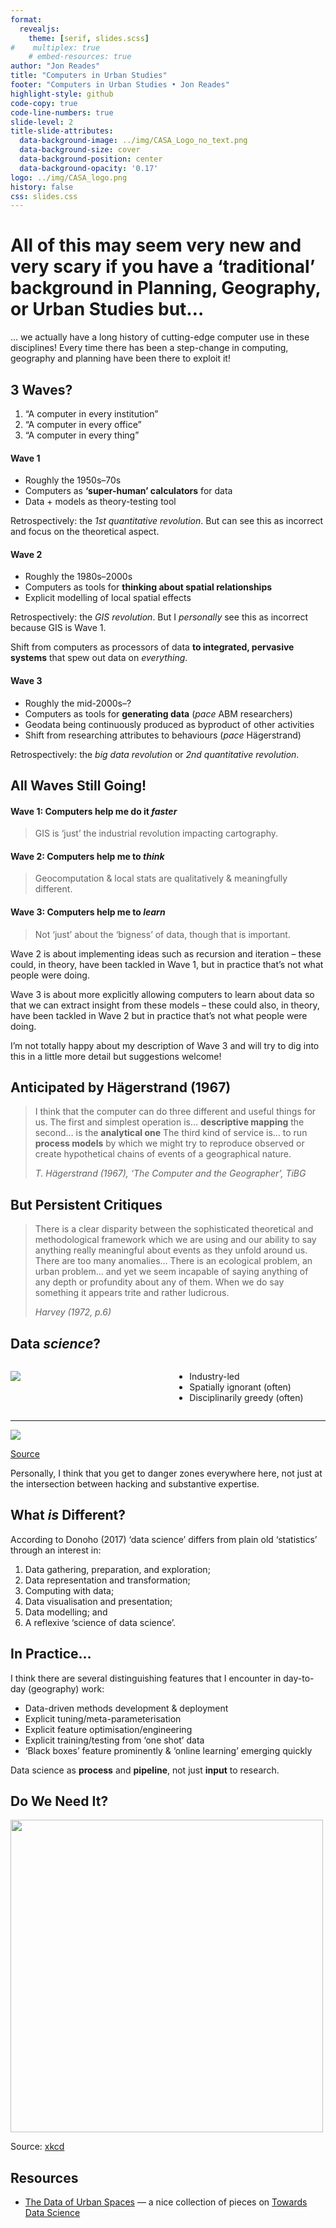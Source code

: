 ```yaml
---
format:
  revealjs:
    theme: [serif, slides.scss]
#    multiplex: true
    # embed-resources: true
author: "Jon Reades"
title: "Computers in Urban Studies"
footer: "Computers in Urban Studies • Jon Reades"
highlight-style: github
code-copy: true
code-line-numbers: true
slide-level: 2
title-slide-attributes:
  data-background-image: ../img/CASA_Logo_no_text.png
  data-background-size: cover
  data-background-position: center
  data-background-opacity: '0.17'
logo: ../img/CASA_logo.png
history: false
css: slides.css
---
```


# All of this may seem very new and very scary if you have a 'traditional' background in Planning, Geography, or Urban Studies but... 

::: {.notes}

... we actually have a long history of cutting-edge computer use in these disciplines! Every time there has been a step-change in computing, geography and planning have been there to exploit it!

:::

## 3 Waves?

::: {.incremental}

1. “A computer in every institution”
2. “A computer in every office”
3. “A computer in every thing”

:::

::: {.notes}

#### Wave 1

- Roughly the 1950s–70s
- Computers as **‘super-human’ calculators** for data
- Data + models as theory-testing tool

Retrospectively: the *1st quantitative revolution*. But can see this as incorrect and focus on the theoretical aspect.

#### Wave 2

- Roughly the 1980s–2000s
- Computers as tools for **thinking about spatial relationships**
- Explicit modelling of local spatial effects

Retrospectively: the *GIS revolution*. But I *personally* see this as incorrect because GIS is Wave 1.

Shift from computers as processors of data **to integrated, pervasive systems** that spew out data on *everything*.

#### Wave 3

- Roughly the mid-2000s–?
- Computers as tools for **generating data** (*pace* ABM researchers)
- Geodata being continuously produced as byproduct of other activities
- Shift from researching attributes to behaviours (*pace* Hägerstrand)

Retrospectively: the *big data revolution* or *2nd quantitative revolution*.

:::

## All Waves Still Going!


#### Wave 1: Computers help me do it *faster*

> GIS is ‘just’ the industrial revolution impacting cartography.

#### Wave 2: Computers help me to *think*

> Geocomputation & local stats are qualitatively & meaningfully different.

#### Wave 3: Computers help me to *learn*

> Not ‘just’ about the ‘bigness’ of data, though that is important.


::: {.notes}

Wave 2 is about implementing ideas such as recursion and iteration -- these could, in theory, have been tackled in Wave 1, but in practice that’s not what people were doing.

Wave 3 is about more explicitly allowing computers to learn about data so that we can extract insight from these models -- these could also, in theory, have been tackled in Wave 2 but in practice that’s not what people were doing.

I’m not totally happy about my description of Wave 3 and will try to dig into this in a little more detail but suggestions welcome!

:::

## Anticipated by Hägerstrand (1967)

> I think that the computer can do three different and useful things for us. The first and simplest operation is... **descriptive mapping** the second... is the **analytical one** The third kind of service is... to run **process models** by which we might try to reproduce observed or create hypothetical chains of events of a geographical nature. 
>
> <cite>T. Hägerstrand (1967), *‘The Computer and the Geographer’*, *TiBG*</cite>

## But Persistent Critiques

>  There is a clear disparity between the sophisticated theoretical and methodological framework which we are using and our ability to say anything really meaningful about events as they unfold around us. There are too many anomalies... There is an ecological problem, an urban problem... and yet we seem incapable of saying anything of any depth or profundity about any of them. When we do say something it appears trite and rather ludicrous. 
>
> <cite>Harvey (1972, p.6)</cite>

## Data *science*?
:::: {.columns}
::: {.column width="50%"}

![](./img/Sexy_Job_of_21C.png)
:::
::: {.column width="50%"}

- Industry-led
- Spatially ignorant (often)
- Disciplinarily greedy (often)

:::
::::

---


![](./img/Data_Science_Venn.png)

[Source](http://berkeleysciencereview.com/how-to-become-a-data-scientist-before-you-graduate/)


::: {.notes}

Personally, I think that you get to danger zones everywhere here, not just at the intersection between hacking and substantive expertise. 

:::

## What *is* Different?


According to Donoho (2017) 'data science' differs from plain old ‘statistics’ through an interest in:

1. Data gathering, preparation, and exploration; 
2. Data representation and transformation; 
3. Computing with data; 
4. Data visualisation and presentation; 
5. Data modelling; and
6. A reflexive ‘science of data science’.


## In Practice...


I think there are several distinguishing features that I encounter in day-to-day (geography) work:

- Data-driven methods development & deployment
- Explicit tuning/meta-parameterisation
- Explicit feature optimisation/engineering
- Explicit training/testing from ‘one shot’ data
- ‘Black boxes’ feature prominently & ‘online learning’ emerging quickly

Data science as **process** and **pipeline**, not just **input** to research.


## Do We Need It?

![](./img/Why_do_you_need_a_journal.png){height="500"}

Source: [xkcd](https://xkcd.com/793/)

## Resources

- [The Data of Urban Spaces](https://towardsdatascience.com/may-edition-the-data-of-urban-spaces-815831aaf749) — a nice collection of pieces on [Towards Data Science](https://towardsdatascience.medium.com)

